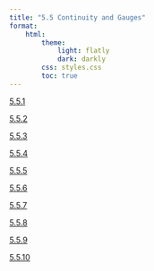 ```yaml
---
title: "5.5 Continuity and Gauges"
format:
    html:
        theme:
            light: flatly
            dark: darkly
        css: styles.css
        toc: true
---
```

                                          
[5.5.1](./5.5.1.qmd)
                                          
[5.5.2](./5.5.2.qmd)
                                          
[5.5.3](./5.5.3.qmd)
                                          
[5.5.4](./5.5.4.qmd)
                                          
[5.5.5](./5.5.5.qmd)
                                          
[5.5.6](./5.5.6.qmd)
                                          
[5.5.7](./5.5.7.qmd)
                                          
[5.5.8](./5.5.8.qmd)
                                          
[5.5.9](./5.5.9.qmd)
                                          
[5.5.10](./5.5.10.qmd)